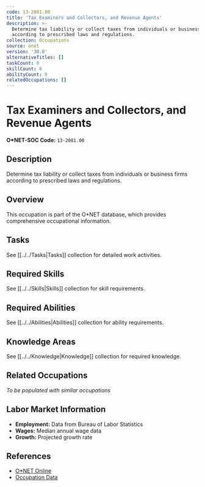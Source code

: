```yaml
---
code: 13-2081.00
title: 'Tax Examiners and Collectors, and Revenue Agents'
description: >-
  Determine tax liability or collect taxes from individuals or business firms
  according to prescribed laws and regulations.
collection: Occupations
source: onet
version: '30.0'
alternativeTitles: []
taskCount: 0
skillCount: 0
abilityCount: 0
relatedOccupations: []
---
```

# Tax Examiners and Collectors, and Revenue Agents

**O*NET-SOC Code:** `13-2081.00`

## Description

Determine tax liability or collect taxes from individuals or business firms according to prescribed laws and regulations.

## Overview

This occupation is part of the O*NET database, which provides comprehensive occupational information.

## Tasks

See [[../../Tasks|Tasks]] collection for detailed work activities.

## Required Skills

See [[../../Skills|Skills]] collection for skill requirements.

## Required Abilities

See [[../../Abilities|Abilities]] collection for ability requirements.

## Knowledge Areas

See [[../../Knowledge|Knowledge]] collection for required knowledge.

## Related Occupations

*To be populated with similar occupations*

## Labor Market Information

- **Employment:** Data from Bureau of Labor Statistics
- **Wages:** Median annual wage data
- **Growth:** Projected growth rate

## References

- [O*NET Online](https://www.onetonline.org/link/summary/13-2081.00)
- [Occupation Data](https://www.onetcenter.org/)
